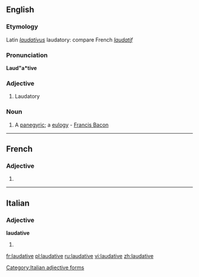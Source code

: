 ==English==

===Etymology===
Latin ''[[laudativus]]'' laudatory: compare French ''[[laudatif]]''

===Pronunciation===
'''Laud"a*tive'''

===Adjective===
{{en-adj}}

# Laudatory

===Noun===
{{en-noun}}

# {{obsolete}} A [[panegyric]]; a [[eulogy]] - [[w:Francis Bacon|Francis Bacon]]

----

==French==

===Adjective===
{{fr-adj-form}} {{f}}

# {{feminine of|laudatif|lang=fr}}

----

==Italian==

===Adjective===
'''laudative''' {{f}}

# {{feminine plural of|laudativo|lang=it}}

[[Category:Italian adjective forms]]

[[fr:laudative]]
[[pl:laudative]]
[[ru:laudative]]
[[vi:laudative]]
[[zh:laudative]]